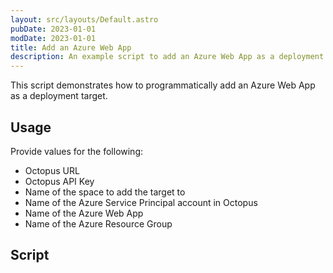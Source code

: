 ```yaml
---
layout: src/layouts/Default.astro
pubDate: 2023-01-01
modDate: 2023-01-01
title: Add an Azure Web App
description: An example script to add an Azure Web App as a deployment target.
---
```


This script demonstrates how to programmatically add an Azure Web App as a deployment target.

## Usage

Provide values for the following:
- Octopus URL
- Octopus API Key
- Name of the space to add the target to
- Name of the Azure Service Principal account in Octopus
- Name of the Azure Web App
- Name of the Azure Resource Group

## Script

<AddAzureWebAppScripts />
